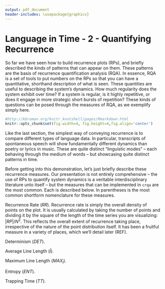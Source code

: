 ```yaml
---
output: pdf_document
header-includes: \usepackage{graphicx}
---
```

Language in Time - 2 - Quantifying Recurrence
========================================================
  
So far we have seen how to build recurrence plots (RPs), and briefly described the kinds of patterns that can appear on them. These patterns are the basis of recurrence quantification analysis (RQA). In essence, RQA is a set of tools to put numbers on the RPs so that you can have a quantitative, shorthand description of what is seen. These quantities are useful to describing the system's dynamics. How much regularity does the system exhibit over time? If a system is regular, is it highly repetitive, or does it engage in more strategic short bursts of repetition? These kinds of questions can be posed through the measures of RQA, as we exemplify simply here. 


```r
#http://kbroman.org/knitr_knutshell/pages/Rmarkdown.html
knitr::opts_chunk$set(fig.width=4, fig.height=4,fig.align='center')

```

Like the last section, the simplest way of conveying recurrence is to compare different types of language data. In particular, transcripts of spontaneous speech will show fundamentally different dynamics than poetry or lyrics in music. These are quite distinct "linguistic modes" -- each behaving through the medium of words -- but showcasing quite distinct patterns in time.

Before getting into this demonstration, let's just briefly describe these recurrence measures. Our presentation is not entirely comprehensive -- the use of RPs to quantify system dynamics is a veritable interdisciplinary literature unto itself -- but the measures that can be implemented in `crqa` are the most common. Each is described below. In parentheses is the most common shortform nomenclature for these measures.

Recurrence Rate ($RR$). Recurrence rate is simply the overall density of points on the plot. It is usually calculated by taking the number of points and dividing it by the square of the length of the time series you are visualizing: $|RP|/N^2$. This reflects the overall extent of recurrence taking place, irrespective of the nature of the point distribution itself. It has been a fruitful measure in a variety of places, which we'll detail later (REF).

Determinism ($DET$). 

Average Line Length ($\bar{l}$). 

Maximum Line Length ($MAX_l$). 

Entropy ($ENT$).

Trapping Time ($TT$).






